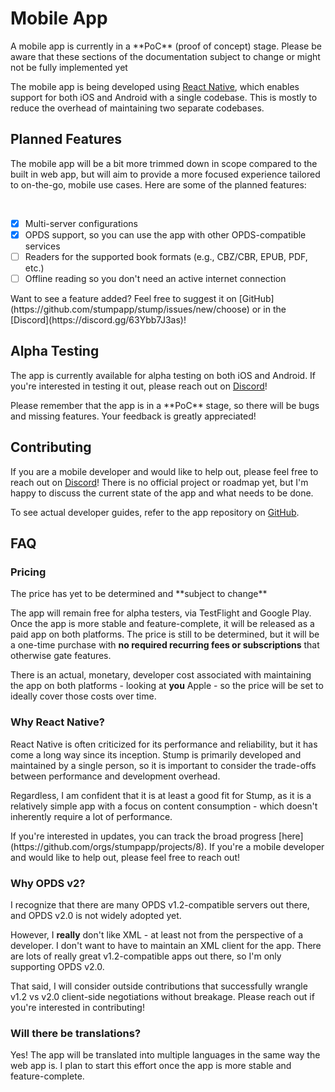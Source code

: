
# Mobile App

<Callout emoji="🚧">
	A mobile app is currently in a **PoC** (proof of concept) stage. Please be aware that these
	sections of the documentation subject to change or might not be fully implemented yet
</Callout>

The mobile app is being developed using [React Native](https://reactnative.dev/), which enables support for both iOS and Android with a single codebase. This is mostly to reduce the overhead of maintaining two separate codebases.

## Planned Features

The mobile app will be a bit more trimmed down in scope compared to the built in web app, but will aim to provide a more focused experience tailored to on-the-go, mobile use cases. Here are some of the planned features:

<br />

- [x] Multi-server configurations
- [x] OPDS support, so you can use the app with other OPDS-compatible services
- [ ] Readers for the supported book formats (e.g., CBZ/CBR, EPUB, PDF, etc.)
- [ ] Offline reading so you don't need an active internet connection

<Callout emoji="🚀">
	Want to see a feature added? Feel free to suggest it on
	[GitHub](https://github.com/stumpapp/stump/issues/new/choose) or in the
	[Discord](https://discord.gg/63Ybb7J3as)!
</Callout>

## Alpha Testing

The app is currently available for alpha testing on both iOS and Android. If you're interested in testing it out, please reach out on [Discord](https://discord.gg/63Ybb7J3as)!

<Callout emoji="ℹ️" type="info">
	Please remember that the app is in a **PoC** stage, so there will be bugs and missing features.
	Your feedback is greatly appreciated!
</Callout>

## Contributing

If you are a mobile developer and would like to help out, please feel free to reach out on [Discord](https://discord.gg/63Ybb7J3as)! There is no official project or roadmap yet, but I'm happy to discuss the current state of the app and what needs to be done.

To see actual developer guides, refer to the app repository on [GitHub](https://github.com/stumpapp/stump/blob/experimental/apps/expo/README.md).

## FAQ

### Pricing

<Callout emoji="⚠️" type="warning">
	The price has yet to be determined and **subject to change**
</Callout>

The app will remain free for alpha testers, via TestFlight and Google Play. Once the app is more stable and feature-complete, it will be released as a paid app on both platforms. The price is still to be determined, but it will be a one-time purchase with **no required recurring fees or subscriptions** that otherwise gate features.

There is an actual, monetary, developer cost associated with maintaining the app on both platforms - looking at **you** Apple - so the price will be set to ideally cover those costs over time.

### Why React Native?

React Native is often criticized for its performance and reliability, but it has come a long way since its inception. Stump is primarily developed and maintained by a single person, so it is important to consider the trade-offs between performance and development overhead.

Regardless, I am confident that it is at least a good fit for Stump, as it is a relatively simple app with a focus on content consumption - which doesn't inherently require a lot of performance.

<Callout emoji="🚀">
	If you're interested in updates, you can track the broad progress
	[here](https://github.com/orgs/stumpapp/projects/8). If you're a mobile developer and would like
	to help out, please feel free to reach out!
</Callout>

### Why OPDS v2?

I recognize that there are many OPDS v1.2-compatible servers out there, and OPDS v2.0 is not widely adopted yet.

However, I **really** don't like XML - at least not from the perspective of a developer. I don't want to have to maintain an XML client for the app. There are lots of really great v1.2-compatible apps out there, so I'm only supporting OPDS v2.0.

That said, I will consider outside contributions that successfully wrangle v1.2 vs v2.0 client-side negotiations without breakage. Please reach out if you're interested in contributing!

### Will there be translations?

Yes! The app will be translated into multiple languages in the same way the web app is. I plan to start this effort once the app is more stable and feature-complete.
